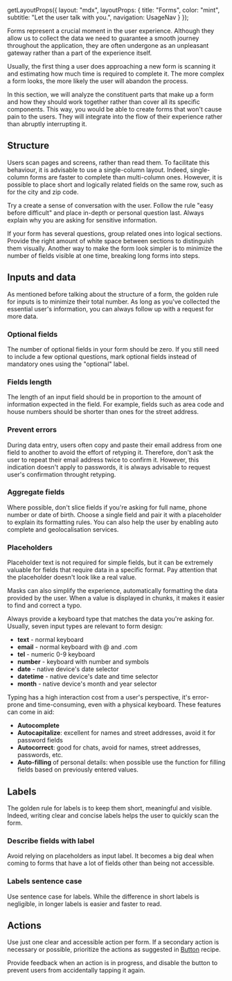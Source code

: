 
  getLayoutProps({
    layout: "mdx",
    layoutProps: {
      title: "Forms",
      color: "mint",
      subtitle: "Let the user talk with you.",
      navigation: UsageNav
    }
  });

Forms represent a crucial moment in the user experience. Although they allow us to collect the data we need to guarantee a smooth journey throughout the application, they are often undergone as an unpleasant gateway rather than a part of the experience itself.

Usually, the first thing a user does approaching a new form is scanning it and estimating how much time is required to complete it. The more complex a form looks, the more likely the user will abandon the process.

In this section, we will analyze the constituent parts that make up a form and how they should work together rather than cover all its specific components. This way, you would be able to create forms that won't cause pain to the users. They will integrate into the flow of their experience rather than abruptly interrupting it.

## Structure

Users scan pages and screens, rather than read them. To facilitate this behaviour, it is advisable to use a single-column layout. Indeed, single-column forms are faster to complete than multi-column ones. However, it is possible to place short and logically related fields on the same row, such as for the city and zip code.

<Stack direction="row" columnGap={24}>
  <HintCard isBad image="https://figmage.com/images/DMrGylWjZWWOUyCo5KCBP.png" />
  <HintCard image="https://figmage.com/images/k510UbWvrNzva_O_glXVX.png" />
</Stack>

Try a create a sense of conversation with the user. Follow the rule "easy before difficult" and place in-depth or personal question last. Always explain why you are asking for sensitive information.

<Stack direction="row" columnGap={24}>
  <HintCard isBad image="https://figmage.com/images/EewDlNGDH8opZ3ZPyqrt7.png" />
  <HintCard image="https://figmage.com/images/uJnNMjuKi7T6_t6pTLR4n.png" />
</Stack>

If your form has several questions, group related ones into logical sections. Provide the right amount of white space between sections to distinguish them visually. Another way to make the form look simpler is to minimize the number of fields visible at one time, breaking long forms into steps.

## Inputs and data

As mentioned before talking about the structure of a form, the golden rule for inputs is to minimize their total number. As long as you've collected the essential user's information, you can always follow up with a request for more data.

### Optional fields

The number of optional fields in your form should be zero. If you still need to include a few optional questions, mark optional fields instead of mandatory ones using the "optional" label.

<Stack direction="row" columnGap={24}>
  <HintCard isBad image="https://figmage.com/images/JQE-kqlp3_fwsAH_CN1_D.png" />
  <HintCard image="https://figmage.com/images/uNRgSLB-5-1li-cAMTmEM.png" />
</Stack>

### Fields length

The length of an input field should be in proportion to the amount of information expected in the field. For example, fields such as area code and house numbers should be shorter than ones for the street address.

<Stack direction="row" columnGap={24}>
  <HintCard isBad image="https://figmage.com/images/LV2M3fQ0CD_kIpWwC4SCO.png" />
  <HintCard image="https://figmage.com/images/wyPbVquGiwzPo5OEtXxkM.png" />
</Stack>

### Prevent errors

During data entry, users often copy and paste their email address from one field to another to avoid the effort of retyping it. Therefore, don't ask the user to repeat their email address twice to confirm it. However, this indication doesn't apply to passwords, it is always advisable to request user's confirmation throught retyping.

<Stack direction="row" columnGap={24}>
  <HintCard isBad image="https://figmage.com/images/LV2M3fQ0CD_kIpWwC4SCO.png" />
  <HintCard image="https://figmage.com/images/wyPbVquGiwzPo5OEtXxkM.png" />
</Stack>

### Aggregate fields

Where possible, don't slice fields if you're asking for full name, phone number or date of birth. Choose a single field and pair it with a placeholder to explain its formatting rules. You can also help the user by enabling auto complete and geolocalisation services.

<Stack direction="row" columnGap={24}>
  <HintCard isBad image="https://figmage.com/images/xlyZjgUm0o9eJzLfuavT1.png" />
  <HintCard image="https://figmage.com/images/h7Hr9uxXVI-dcXJMm0P1W.png" />
</Stack>

### Placeholders

Placeholder text is not required for simple fields, but it can be extremely valuable for fields that require data in a specific format. Pay attention that the placeholder doesn't look like a real value.

<Stack direction="row" columnGap={24}>
  <HintCard isBad image="https://figmage.com/images/63zcxkEiChCVJNJTk21Xl.png" />
  <HintCard image="https://figmage.com/images/jh3dNZCTmU4tR10WLHXnm.png" />
</Stack>

Masks can also simplify the experience, automatically formatting the data provided by the user. When a value is displayed in chunks, it makes it easier to find and correct a typo.

Always provide a keyboard type that matches the data you're asking for. Usually, seven input types are relevant to form design:

- **text** - normal keyboard
- **email** - normal keyboard with @ and .com
- **tel** - numeric 0-9 keyboard
- **number** - keyboard with number and symbols
- **date** - native device's date selector
- **datetime** - native device's date and time selector
- **month** - native device's month and year selector

Typing has a high interaction cost from a user's perspective, it's error-prone and time-consuming, even with a physical keyboard. These features can come in aid:

- **Autocomplete**
- **Autocapitalize**: excellent for names and street addresses, avoid it for password fields
- **Autocorrect**: good for chats, avoid for names, street addresses, passwords, etc.
- **Auto-filling** of personal details: when possible use the function for filling fields based on previously entered values.

## Labels

The golden rule for labels is to keep them short, meaningful and visible. Indeed, writing clear and concise labels helps the user to quickly scan the form.

### Describe fields with label

Avoid relying on placeholders as input label. It becomes a big deal when coming to forms that have a lot of fields other than being not accessible.

<Stack direction="row" columnGap={24}>
  <HintCard isBad image="https://figmage.com/images/XE6Wj8CDOXuRuvlZva55V.png" />
  <HintCard image="https://figmage.com/images/j2IpB_HGiHe66kl2wQKvG.png" />
</Stack>

### Labels sentence case

Use sentence case for labels. While the difference in short labels is negligible, in longer labels is easier and faster to read.

<Stack direction="row" columnGap={24}>
  <HintCard isBad image="https://figmage.com/images/sUHJtCw1LN4YKZcaF6IaA.png" />
  <HintCard image="https://figmage.com/images/UrfIA1msMT5pm-VVL1ImR.png" />
</Stack>

## Actions

Use just one clear and accessible action per form. If a secondary action is necessary or possible, prioritize the actions as suggested in [Button](/get-started/documentation/design/recipes/buttons/#identifying-buttons) recipe.

<Stack direction="row" columnGap={24}>
  <HintCard isBad image="https://figmage.com/images/_28Fd15kc4vWjWxTtcSjK.png" />
  <HintCard image="https://figmage.com/images/Y45vGypyrNU2XxhMktegN.png" />
</Stack>

Provide feedback when an action is in progress, and disable the button to prevent users from accidentally tapping it again.

<Stack direction="row" columnGap={24}>
  <HintCard isBad image="https://figmage.com/images/_gDehdNGahbM7yB5F6LjL.png" />
  <HintCard image="https://figmage.com/images/k4pHJNKQKqHnOS5yRRepV.png" />
</Stack>

